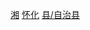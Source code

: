 {{Catnav|頁面分類|...|侗族|中国侗族自治地方|中国侗族自治县}}

{{Catnav|頁面分類|...|中国自治地方|中国民族自治县|中国民族自治县 (按省份)|湖南省民族自治县}}
{{Catnav|頁面分類|...|湖南行政区划|湖南省县级行政区|湖南省县份|湖南省民族自治县}}
{{Catnav|頁面分類|...|湖南市州|湖南地级市|怀化|怀化行政区划|怀化区县市}}
{{catmore|新晃侗族自治县|湖南省新晃侗族自治县}}

[[Category:中国侗族自治县|湘]]
[[Category:湖南省民族自治县|怀化]]
[[Category:怀化区县市|县/自治县]]